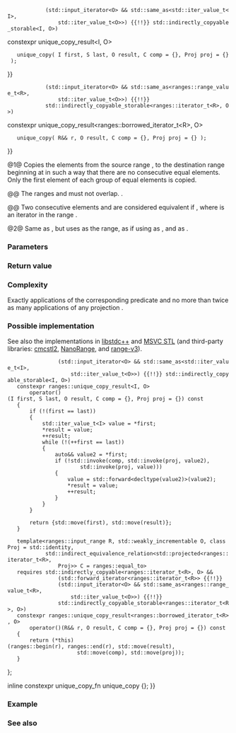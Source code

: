 {{cpp/ranges/title|unique_copy|unique_copy_result}}
{{cpp/algorithm/ranges/navbar}}
{{dcl begin}}
{{dcl header|algorithm}}
{{dcl h|Call signature}}
{{dcl|num=1|since=c++20|1=
template&lt; std::input_iterator I, std::sentinel_for&lt;I&gt; S, std::weakly_incrementable O,
          class Proj = std::identity,
          std::indirect_equivalence_relation&lt;std::projected&lt;I, Proj&gt;&gt; C = ranges::equal_to &gt;
requires std::indirectly_copyable&lt;I, O&gt; &amp;&amp; (std::forward_iterator&lt;I&gt; {{!!}}
             (std::input_iterator&lt;O&gt; &amp;&amp; std::same_as&lt;std::iter_value_t&lt;I&gt;,
                 std::iter_value_t&lt;O&gt;&gt;) {{!!}} std::indirectly_copyable_storable&lt;I, O&gt;)
constexpr unique_copy_result&lt;I, O&gt;
    unique_copy( I first, S last, O result, C comp = {}, Proj proj = {} );
}}
{{dcl|num=2|since=c++20|1=
template&lt; ranges::input_range R, std::weakly_incrementable O, class Proj = std::identity,
          std::indirect_equivalence_relation&lt;std::projected&lt;ranges::iterator_t&lt;R&gt;,
              Proj&gt;&gt; C = ranges::equal_to &gt;
requires std::indirectly_copyable&lt;ranges::iterator_t&lt;R&gt;, O&gt; &amp;&amp;
             (std::forward_iterator&lt;ranges::iterator_t&lt;R&gt;&gt; {{!!}}
             (std::input_iterator&lt;O&gt; &amp;&amp; std::same_as&lt;ranges::range_value_t&lt;R&gt;,
                 std::iter_value_t&lt;O&gt;&gt;) {{!!}}
             std::indirectly_copyable_storable&lt;ranges::iterator_t&lt;R&gt;, O&gt;)
constexpr unique_copy_result&lt;ranges::borrowed_iterator_t&lt;R&gt;, O&gt;
    unique_copy( R&amp;&amp; r, O result, C comp = {}, Proj proj = {} );
}}
{{dcl h|Helper types}}
{{dcl|num=3|since=c++20|1=
template&lt; class I, class O &gt;
using unique_copy_result = ranges::in_out_result&lt;I, O&gt;;
}}
{{dcl end}}

@1@ Copies the elements from the source range {{range|first|last}}, to the destination range beginning at {{c|result}} in such a way that there are no consecutive equal elements. Only the first element of each group of equal elements is copied.

@@ The ranges {{range|first|last}} and {{range|result|result + N}} must not overlap. {{c|1= N = ranges::distance(first, last)}}.

@@ Two consecutive elements {{c|*(i - 1)}} and {{c|*i}} are considered equivalent if {{c|1=std::invoke(comp, std::invoke(proj, *(i - 1)), std::invoke(proj, *i)) == true}}, where {{tt|i}} is an iterator in the range {{range|first + 1|last}}.

@2@ Same as {{v|1}}, but uses {{c|r}} as the range, as if using {{c|ranges::begin(r)}} as {{c|first}}, and {{c|ranges::end(r)}} as {{c|last}}.

{{cpp/ranges/niebloid}}

===Parameters===
{{par begin}}
{{par|first, last|the source range of elements}}
{{par|r|the source range of elements}}
{{par|result|the destination range of elements}}
{{par|comp|the binary predicate to compare the projected elements}}
{{par|proj|the projection to apply to the elements}}
{{par end}}

===Return value===
{{c|{last, result + N} }}

===Complexity===
Exactly {{c|N - 1}} applications of the corresponding predicate {{c|comp}} and no more than twice as many applications of any projection {{c|proj}}.

===Possible implementation===
See also the implementations in [https://github.com/gcc-mirror/gcc/blob/master/libstdc%2B%2B-v3/include/bits/ranges_algo.h#L1198-L1276 libstdc++] and [https://github.com/microsoft/STL/blob/472161105d596192194d4715ccad307c6c163b4a/stl/inc/algorithm#L4022-L4113 MSVC STL] (and third-party libraries: [https://github.com/CaseyCarter/cmcstl2/blob/master/include/stl2/detail/algorithm/unique_copy.hpp cmcstl2], [https://github.com/tcbrindle/NanoRange/blob/master/include/nanorange/algorithm/unique_copy.hpp NanoRange], and [https://github.com/ericniebler/range-v3/blob/master/include/range/v3/algorithm/unique_copy.hpp range-v3]).
{{eq fun|1=
struct unique_copy_fn
{
    template&lt;std::input_iterator I, std::sentinel_for&lt;I&gt; S, std::weakly_incrementable O,
             class Proj = std::identity,
             std::indirect_equivalence_relation&lt;std::projected&lt;I,
                 Proj&gt;&gt; C = ranges::equal_to&gt;
    requires std::indirectly_copyable&lt;I, O&gt; &amp;&amp; (std::forward_iterator&lt;I&gt; {{!!}}
                 (std::input_iterator&lt;O&gt; &amp;&amp; std::same_as&lt;std::iter_value_t&lt;I&gt;,
                     std::iter_value_t&lt;O&gt;&gt;) {{!!}} std::indirectly_copyable_storable&lt;I, O&gt;)
    constexpr ranges::unique_copy_result&lt;I, O&gt;
        operator()(I first, S last, O result, C comp = {}, Proj proj = {}) const
    {
        if (!(first == last))
        {
            std::iter_value_t&lt;I&gt; value = *first;
            *result = value;
            ++result;
            while (!(++first == last))
            {
                auto&amp;&amp; value2 = *first;
                if (!std::invoke(comp, std::invoke(proj, value2),
                        std::invoke(proj, value)))
                {
                    value = std::forward&lt;decltype(value2)&gt;(value2);
                    *result = value;
                    ++result;
                }
            }
        }

        return {std::move(first), std::move(result)};
    }

    template&lt;ranges::input_range R, std::weakly_incrementable O, class Proj = std::identity,
             std::indirect_equivalence_relation&lt;std::projected&lt;ranges::iterator_t&lt;R&gt;,
                 Proj&gt;&gt; C = ranges::equal_to&gt;
    requires std::indirectly_copyable&lt;ranges::iterator_t&lt;R&gt;, O&gt; &amp;&amp;
                 (std::forward_iterator&lt;ranges::iterator_t&lt;R&gt;&gt; {{!!}}
                 (std::input_iterator&lt;O&gt; &amp;&amp; std::same_as&lt;ranges::range_value_t&lt;R&gt;,
                     std::iter_value_t&lt;O&gt;&gt;) {{!!}}
                 std::indirectly_copyable_storable&lt;ranges::iterator_t&lt;R&gt;, O&gt;)
    constexpr ranges::unique_copy_result&lt;ranges::borrowed_iterator_t&lt;R&gt;, O&gt;
        operator()(R&amp;&amp; r, O result, C comp = {}, Proj proj = {}) const
    {
        return (*this)(ranges::begin(r), ranges::end(r), std::move(result),
                       std::move(comp), std::move(proj));
    }
};

inline constexpr unique_copy_fn unique_copy {};
}}

===Example===
{{example
|code=
#include &lt;algorithm&gt;
#include &lt;cmath&gt;
#include &lt;iostream&gt;
#include &lt;iterator&gt;
#include &lt;list&gt;
#include &lt;string&gt;
#include &lt;type_traits&gt;

void print(const auto&amp; rem, const auto&amp; v)
{
    using V = std::remove_cvref_t&lt;decltype(v)&gt;;
    constexpr bool sep{std::is_same_v&lt;typename V::value_type, int&gt;};
    std::cout &lt;&lt; rem &lt;&lt; std::showpos;
    for (const auto&amp; e : v)
        std::cout &lt;&lt; e &lt;&lt; (sep ? " " : "");
    std::cout &lt;&lt; '\n';
}

int main()
{
    std::string s1{"The      string    with many       spaces!"};
    print("s1: ", s1);

    std::string s2;
    std::ranges::unique_copy(
        s1.begin(), s1.end(), std::back_inserter(s2),
        [](char c1, char c2) { return c1 == ' ' &amp;&amp; c2 == ' '; }
    );
    print("s2: ", s2);

    const auto v1 = {-1, +1, +2, -2, -3, +3, -3};
    print("v1: ", v1);
    std::list&lt;int&gt; v2;
    std::ranges::unique_copy(
        v1, std::back_inserter(v2),
        {}, // default comparator std::ranges::equal_to
        [](int x) { return std::abs(x); } // projection
    );
    print("v2: ", v2);
}
|output=
s1: The      string    with many       spaces!
s2: The string with many spaces!
v1: -1 +1 +2 -2 -3 +3 -3 
v2: -1 +2 -3 
}}

===See also===
{{dsc begin}}
{{dsc inc|cpp/algorithm/ranges/dsc unique}}
{{dsc inc|cpp/algorithm/ranges/dsc copy}}
{{dsc inc|cpp/algorithm/ranges/dsc adjacent_find}}
{{dsc inc|cpp/algorithm/dsc unique_copy}}
{{dsc end}}

{{langlinks|de|es|fr|it|ja|pt|ru|zh}}